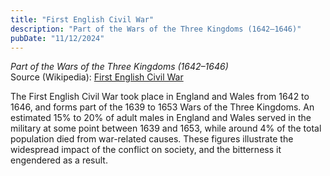 ```yaml
---
title: "First English Civil War"
description: "Part of the Wars of the Three Kingdoms (1642–1646)"
pubDate: "11/12/2024"
---
```


*Part of the Wars of the Three Kingdoms (1642–1646)*  
Source (Wikipedia): [First English Civil War][1]

The First English Civil War took place in England and Wales from 1642 to 1646, and forms part of the 1639 to 1653 Wars of the Three Kingdoms. An estimated 15% to 20% of adult males in England and Wales served in the military at some point between 1639 and 1653, while around 4% of the total population died from war-related causes. These figures illustrate the widespread impact of the conflict on society, and the bitterness it engendered as a result.

[1]: https://en.wikipedia.org/wiki/First_English_Civil_War
